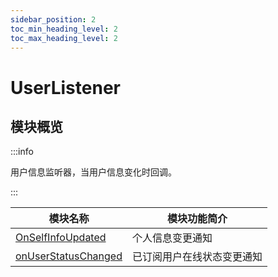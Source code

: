```yaml
---
sidebar_position: 2
toc_min_heading_level: 2
toc_max_heading_level: 2
---
```


# UserListener

## 模块概览

:::info

用户信息监听器，当用户信息变化时回调。

:::

| 模块名称                                                            | 模块功能简介               |
| ------------------------------------------------------------------- | -------------------------- |
| [OnSelfInfoUpdated](docs/sdks/callback/onSelfInfoUpdated.mdx) | 个人信息变更通知           |
| [onUserStatusChanged](docs/sdks/callback/onUserStatusChanged.mdx)   | 已订阅用户在线状态变更通知 |
